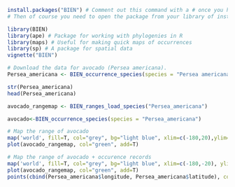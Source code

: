 ```r
install.packages("BIEN") # Comment out this command with a # once you have BIEN installed.
# Then of course you need to open the package from your library of installed packages. Simultaneously, it's smart to open some other packages that may already be installed, which is done below with the library command.
```

```r
library(BIEN)
library(ape) # Package for working with phylogenies in R
library(maps) # Useful for making quick maps of occurrences
library(sp) # A package for spatial data
vignette("BIEN")
```

```r
# Download the data for avocado (Persea americana).
Persea_americana <- BIEN_occurrence_species(species = "Persea americana")
```

```r
str(Persea_americana)
head(Persea_americana)
```

```r
avocado_rangemap <- BIEN_ranges_load_species("Persea_americana")
```


```r
avocado<-BIEN_occurrence_species(species = "Persea_americana")
```

```r
# Map the range of avocado
map('world', fill=T, col="grey", bg="light blue", xlim=c(-180,20),ylim=c(-60,80))
plot(avocado_rangemap, col="green", add=T)
```

```r
# Map the range of avocado + occurence records
map('world', fill=T, col="grey", bg="light blue", xlim=c(-180,-20), ylim=c(-60, 80))
plot(avocado_rangemap, col="green", add=T)
points(cbind(Persea_americana$longitude, Persea_americana$latitude), col="blue", pch=20, cex=1)
```